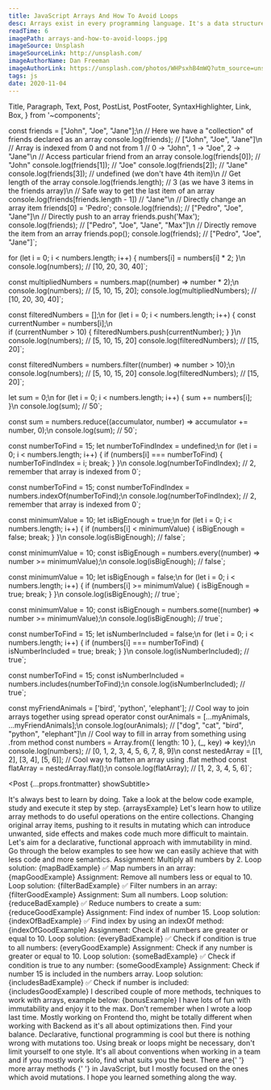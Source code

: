 ```yaml
---
title: JavaScript Arrays And How To Avoid Loops
desc: Arrays exist in every programming language. It's a data structure best suited for storing multiple values. And, for doing various operations on these values, often called as a collection.
readTime: 6
imagePath: arrays-and-how-to-avoid-loops.jpg
imageSource: Unsplash
imageSourceLink: http://unsplash.com/
imageAuthorName: Dan Freeman
imageAuthorLink: https://unsplash.com/photos/WHPsxhB4mWQ?utm_source=unsplash&utm_medium=referral&utm_content=creditShareLink
tags: js
date: 2020-11-04
---
```


  Title,
  Paragraph,
  Text,
  Post,
  PostList,
  PostFooter,
  SyntaxHighlighter,
  Link,
  Box,
} from '~components';

const friends = ["John", "Joe", "Jane"];\n
// Here we have a "collection" of friends declared as an array
console.log(friends); // ["John", "Joe", "Jane"]\n
// Array is indexed from 0 and not from 1
// 0 -> "John", 1 -> "Joe", 2 -> "Jane"\n
// Access particular friend from an array
console.log(friends[0]); // "John"
console.log(friends[1]); // "Joe"
console.log(friends[2]); // "Jane"
console.log(friends[3]); // undefined (we don't have 4th item)\n
// Get length of the array
console.log(friends.length); // 3 (as we have 3 items in the friends array)\n
// Safe way to get the last item of an array 
console.log(friends[friends.length - 1]) // "Jane"\n
// Directly change an array item
friends[0] = 'Pedro';
console.log(friends); // ["Pedro", "Joe", "Jane"]\n
// Directly push to an array
friends.push('Max');
console.log(friends); // ["Pedro", "Joe", "Jane", "Max"]\n
// Directly remove the item from an array
friends.pop();
console.log(friends); // ["Pedro", "Joe", "Jane"]`;

for (let i = 0; i < numbers.length; i++) {
  numbers[i] = numbers[i] * 2;
}\n
console.log(numbers); // [10, 20, 30, 40]`;

const multipliedNumbers = numbers.map((number) => number * 2);\n
console.log(numbers); // [5, 10, 15, 20];
console.log(multipliedNumbers); // [10, 20, 30, 40]`;

const filteredNumbers = [];\n
for (let i = 0; i < numbers.length; i++) {
  const currentNumber = numbers[i];\n   
  if (currentNumber > 10) {
    filteredNumbers.push(currentNumber);
  } 
}\n
console.log(numbers); // [5, 10, 15, 20]
console.log(filteredNumbers); // [15, 20]`;

const filteredNumbers = numbers.filter((number) => number > 10);\n
console.log(numbers); // [5, 10, 15, 20]
console.log(filteredNumbers); // [15, 20]`;

let sum = 0;\n
for (let i = 0; i < numbers.length; i++) {
  sum += numbers[i];
}\n
console.log(sum); // 50`;

const sum = numbers.reduce((accumulator, number) => accumulator += number, 0);\n
console.log(sum); // 50`;

const numberToFind = 15;
let numberToFindIndex = undefined;\n
for (let i = 0; i < numbers.length; i++) {
  if (numbers[i] === numberToFind) {
    numberToFindIndex = i;
    break;
  }
}\n
console.log(numberToFindIndex); // 2, remember that array is indexed from 0`;

const numberToFind = 15;
const numberToFindIndex = numbers.indexOf(numberToFind);\n
console.log(numberToFindIndex); // 2, remember that array is indexed from 0`;

const minimumValue = 10;
let isBigEnough = true;\n
for (let i = 0; i < numbers.length; i++) {
  if (numbers[i] < minimumValue) {
    isBigEnough = false;
    break;
  }
}\n
console.log(isBigEnough); // false`;

const minimumValue = 10;
const isBigEnough = numbers.every((number) => number >= minimumValue);\n
console.log(isBigEnough); // false`;

const minimumValue = 10;
let isBigEnough = false;\n
for (let i = 0; i < numbers.length; i++) {
  if (numbers[i] >= minimumValue) {
    isBigEnough = true;
    break;
  }
}\n
console.log(isBigEnough); // true`;

const minimumValue = 10;
const isBigEnough = numbers.some((number) => number >= minimumValue);\n
console.log(isBigEnough); // true`;

const numberToFind = 15;
let isNumberIncluded = false;\n
for (let i = 0; i < numbers.length; i++) {
if (numbers[i] === numberToFind) {
  isNumberIncluded = true;
  break;
  }
}\n
console.log(isNumberIncluded); // true`;

const numberToFind = 15;
const isNumberIncluded = numbers.includes(numberToFind);\n
console.log(isNumberIncluded); // true`;

const myFriendAnimals = ['bird', 'python', 'elephant'];
// Cool way to join arrays together using spread operator
const ourAnimals = [...myAnimals, ...myFriendAnimals];\n
console.log(ourAnimals); // ["dog", "cat", "bird", "python", "elephant"]\n
// Cool way to fill in array from something using .from method
const numbers = Array.from({ length: 10 }, (\_, key) => key);\n
console.log(numbers); // [0, 1, 2, 3, 4, 5, 6, 7, 8, 9]\n
const nestedArray = [[1, 2], [3, 4], [5, 6]];
// Cool way to flatten an array using .flat method
const flatArray = nestedArray.flat();\n
console.log(flatArray); // [1, 2, 3, 4, 5, 6]`;

<Post {...props.frontmatter} showSubtitle>
  <Title level={3}>Introduction</Title>
  <Paragraph>
    It's always best to learn by doing. Take a look at the below code example,
    study and execute it step by step.
  </Paragraph>
  <SyntaxHighlighter>{arraysExample}</SyntaxHighlighter>
  <Paragraph lastParagraph>
    Let's learn how to utilize array methods to do useful operations on the
    entire collections.
  </Paragraph>
  <Title level={3}>Useful array methods & avoiding loops</Title>
  <Paragraph breakParagraph>
    Changing original array items, pushing to it results in mutating which can
    introduce unwanted, side effects and makes code much more difficult to
    maintain. Let's aim for a declarative, functional approach with immutability
    in mind. Go through the below examples to see how we can easily achieve that
    with less code and more semantics.
  </Paragraph>
  <Title level={4} transform="none">
    1.{' '}
    <Link href="https://developer.mozilla.org/en-US/docs/Web/JavaScript/Reference/Global_Objects/Array/map">
      .map()
    </Link>{' '}
  </Title>
  <Paragraph>
    <Text strong>Assignment:</Text> Multiply all numbers by 2.
  </Paragraph>
  <Paragraph>Loop solution:</Paragraph>
  <SyntaxHighlighter>{mapBadExample}</SyntaxHighlighter>
  <Paragraph>✅ Map numbers in an array:</Paragraph>
  <SyntaxHighlighter>{mapGoodExample}</SyntaxHighlighter>
  <Title level={4} transform="none">
    2.{' '}
    <Link href="https://developer.mozilla.org/en-US/docs/Web/JavaScript/Reference/Global_Objects/Array/filter">
      .filter()
    </Link>{' '}
  </Title>
  <Paragraph>
    <Text strong>Assignment:</Text> Remove all numbers less or equal to 10.
  </Paragraph>
  <Paragraph>Loop solution:</Paragraph>
  <SyntaxHighlighter>{filterBadExample}</SyntaxHighlighter>
  <Paragraph>✅ Filter numbers in an array:</Paragraph>
  <SyntaxHighlighter>{filterGoodExample}</SyntaxHighlighter>
  <Title level={4} transform="none">
    3.{' '}
    <Link href="https://developer.mozilla.org/en-US/docs/Web/JavaScript/Reference/Global_Objects/Array/reduce">
      .reduce()
    </Link>{' '}
  </Title>
  <Paragraph>
    <Text strong>Assignment:</Text> Sum all numbers.
  </Paragraph>
  <Paragraph>Loop solution:</Paragraph>
  <SyntaxHighlighter>{reduceBadExample}</SyntaxHighlighter>
  <Paragraph>✅ Reduce numbers to create a sum:</Paragraph>
  <SyntaxHighlighter>{reduceGoodExample}</SyntaxHighlighter>
  <Title level={4} transform="none">
    4.{' '}
    <Link href="https://developer.mozilla.org/en-US/docs/Web/JavaScript/Reference/Global_Objects/Array/indexOf">
      .indexOf()
    </Link>{' '}
  </Title>
  <Paragraph>
    <Text strong>Assignment:</Text> Find index of number 15.
  </Paragraph>
  <Paragraph>Loop solution:</Paragraph>
  <SyntaxHighlighter>{indexOfBadExample}</SyntaxHighlighter>
  <Paragraph>
    ✅ Find index by using an <Text code>indexOf</Text> method:
  </Paragraph>
  <SyntaxHighlighter>{indexOfGoodExample}</SyntaxHighlighter>
  <Title level={4} transform="none">
    5.{' '}
    <Link href="https://developer.mozilla.org/en-US/docs/Web/JavaScript/Reference/Global_Objects/Array/every">
      .every()
    </Link>{' '}
  </Title>
  <Paragraph>
    <Text strong>Assignment:</Text> Check if all numbers are greater or equal to
    10.
  </Paragraph>
  <Paragraph>Loop solution:</Paragraph>
  <SyntaxHighlighter>{everyBadExample}</SyntaxHighlighter>
  <Paragraph>✅ Check if condition is true to all numbers:</Paragraph>
  <SyntaxHighlighter>{everyGoodExample}</SyntaxHighlighter>
  <Title level={4} transform="none">
    6.{' '}
    <Link href="https://developer.mozilla.org/en-US/docs/Web/JavaScript/Reference/Global_Objects/Array/some">
      .some()
    </Link>{' '}
  </Title>
  <Paragraph>
    <Text strong>Assignment:</Text> Check if any number is greater or equal to
    10.
  </Paragraph>
  <Paragraph>Loop solution:</Paragraph>
  <SyntaxHighlighter>{someBadExample}</SyntaxHighlighter>
  <Paragraph>✅ Check if condition is true to any number:</Paragraph>
  <SyntaxHighlighter>{someGoodExample}</SyntaxHighlighter>
  <Title level={4} transform="none">
    7.{' '}
    <Link href="https://developer.mozilla.org/en-US/docs/Web/JavaScript/Reference/Global_Objects/Array/includes">
      .includes()
    </Link>{' '}
  </Title>
  <Paragraph>
    <Text strong>Assignment:</Text> Check if number 15 is included in the
    numbers array.
  </Paragraph>
  <Paragraph>Loop solution:</Paragraph>
  <SyntaxHighlighter>{includesBadExample}</SyntaxHighlighter>
  <Paragraph>✅ Check if number is included:</Paragraph>
  <SyntaxHighlighter>{includesGoodExample}</SyntaxHighlighter>
  <Paragraph lastParagraph />
  <Title level={3}>Bonus</Title>
  <Paragraph>
    I described couple of more methods, techniques to work with arrays, example
    below:
  </Paragraph>
  <SyntaxHighlighter>{bonusExample}</SyntaxHighlighter>
  <Paragraph lastParagraph />
  <Title level={3}>Summary</Title>
  <Paragraph>
    I have lots of fun with immutability and enjoy it to the max. Don't remember
    when I wrote a loop last time. Mostly working on Frontend tho, might be
    totally different when working with Backend as it's all about optimizations
    then. Find your balance.
  </Paragraph>
  <Paragraph>
    Declarative, functional programming is cool but there is nothing wrong with
    mutations too. Using <Text code>break</Text> or loops might be necessary,
    don't limit yourself to one style. It's all about conventions when working
    in a team and if you mostly work solo, find what suits you the best.
  </Paragraph>
  <Paragraph>
    There are{' '}
    <Link href="https://www.w3schools.com/js/js_arrays.asp">
      more array methods
    </Link>{' '}
    in JavaScript, but I mostly focused on the ones which avoid mutations. I
    hope you learned something along the way.
  </Paragraph>
  <PostFooter />
</Post>
